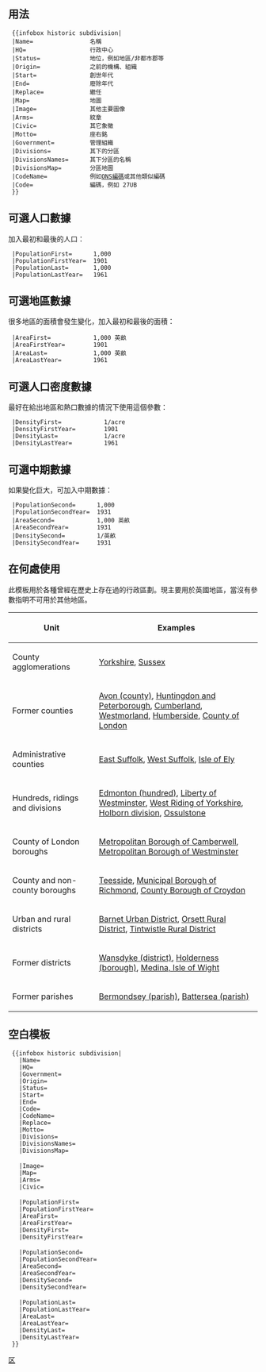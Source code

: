 <noinclude>{{template doc page viewed directly}}</noinclude>
==用法==
 <nowiki> {{infobox historic subdivision|</nowiki> 
 <nowiki> |Name=             </nowiki>   名稱
 <nowiki> |HQ=               </nowiki>   行政中心
 <nowiki> |Status=           </nowiki>   地位，例如地區/非都市郡等
 <nowiki> |Origin=           </nowiki>   之前的機構、組織
 <nowiki> |Start=            </nowiki>   創世年代
 <nowiki> |End=              </nowiki>   廢除年代
 <nowiki> |Replace=          </nowiki>   繼任
 <nowiki> |Map=              </nowiki>   地圖
 <nowiki> |Image=            </nowiki>   其他主要圖像
 <nowiki> |Arms=             </nowiki>   紋章   
 <nowiki> |Civic=            </nowiki>   其它象徵 
 <nowiki> |Motto=            </nowiki>   座右銘
 <nowiki> |Government=       </nowiki>   管理組織
 <nowiki> |Divisions=        </nowiki>   其下的分區
 <nowiki> |DivisionsNames=   </nowiki>   其下分區的名稱
 <nowiki> |DivisionsMap=     </nowiki>   分區地圖
 <nowiki> |CodeName=         </nowiki>   例如[[ONS編碼]]或其他類似編碼
 <nowiki> |Code=             </nowiki>   編碼，例如 27UB
 <nowiki> }}</nowiki> 
{{infobox historic subdivision|
   |Name=              London
   |Origin=            [[Metropolitan Board of Works|The Metropolis]]
   |HQ=                [[County Hall, London|County Hall]], Lambeth
   |Status=            [[administrative county]]<br>[[Ceremonial counties of England|ceremonial county]]
   |Start=             1889
   |End=               1965
   |Replace=           [[Greater London]]
   |Image=             [[File:EnglandLondon1890.png|County of London shown within England]]<br>''County of London shown within England''
   |Arms=              [[File:CountyLondon.svg|150px|Arms of London County Council]]<br>''Arms of London County Council
   |Divisions=         [[Metropolitan borough]]s (from 1900)
   |Government=        [[London County Council]]
   |AreaFirst=           74,816 acres
   |AreaLast=            74,903 acres
   |AreaFirstYear=       1911
   |AreaLastYear=        1961
   |DensityFirst=        60/acre
   |DensityLast=         42/acre
   |DensityFirstYear=    1911
   |DensityLastYear=     1961
   |PopulationFirst=     4,521,685
   |PopulationLast=      3,200,484
   |PopulationFirstYear= 1911
   |PopulationLastYear=  1961
   |DivisionsMap=        [[File:LondonCounty.png|250px]]<br>''Boroughs numbered 2-29 (1 is the City)''
}}

==可選人口數據==

加入最初和最後的人口：
       
 <nowiki> |PopulationFirst=      1,000 </nowiki> 
 <nowiki> |PopulationFirstYear=  1901  </nowiki>
 <nowiki> |PopulationLast=       1,000 </nowiki>
 <nowiki> |PopulationLastYear=   1961  </nowiki>

==可選地區數據==

很多地區的面積會發生變化，加入最初和最後的面積：

 <nowiki> |AreaFirst=            1,000 英畝</nowiki>
 <nowiki> |AreaFirstYear=        1901  </nowiki>
 <nowiki> |AreaLast=             1,000 英畝</nowiki> 
 <nowiki> |AreaLastYear=         1961  </nowiki>

==可選人口密度數據==

最好在給出地區和熱口數據的情況下使用這個參數：

 <nowiki> |DensityFirst=            1/acre  </nowiki>
 <nowiki> |DensityFirstYear=        1901 </nowiki>
 <nowiki> |DensityLast=             1/acre  </nowiki> 
 <nowiki> |DensityLastYear=         1961  </nowiki>

==可選中期數據==
如果變化巨大，可加入中期數據：

 <nowiki> |PopulationSecond=      1,000 </nowiki> 
 <nowiki> |PopulationSecondYear=  1931  </nowiki>
 <nowiki> |AreaSecond=            1,000 英畝</nowiki>
 <nowiki> |AreaSecondYear=        1931  </nowiki>
 <nowiki> |DensitySecond=         1/英畝 </nowiki>
 <nowiki> |DensitySecondYear=     1931 </nowiki>

==在何處使用==

此模板用於各種曾經在歷史上存在過的行政區劃。現主要用於英國地區，當沒有參數指明不可用於其他地區。

{| class="wikitable"
! Unit || Examples
|-
| County agglomerations || [[Yorkshire]], [[Sussex]]
|-
| Former counties ||  [[Avon (county)]], [[Huntingdon and Peterborough]], [[Cumberland]], [[Westmorland]], [[Humberside]], [[County of London]]
|-
| Administrative counties || [[East Suffolk]], [[West Suffolk]], [[Isle of Ely]]
|-
| Hundreds, ridings and divisions || [[Edmonton (hundred)]], [[Liberty of Westminster]], [[West Riding of Yorkshire]], [[Holborn division]], [[Ossulstone]]
|-
| County of London boroughs || [[Metropolitan Borough of Camberwell]], [[Metropolitan Borough of Westminster]]
|-
| County and non-county boroughs || [[Teesside]], [[Municipal Borough of Richmond]], [[County Borough of Croydon]]
|-
| Urban and rural districts || [[Barnet Urban District]], [[Orsett Rural District]], [[Tintwistle Rural District]]
|-
| Former districts || [[Wansdyke (district)]], [[Holderness (borough)]], [[Medina, Isle of Wight]]
|-
| Former parishes || [[Bermondsey (parish)]], [[Battersea (parish)]]
|}

==空白模板==
 <nowiki> {{infobox historic subdivision|
   |Name=              
   |HQ=                
   |Government=        
   |Origin=            
   |Status=            
   |Start=             
   |End=               
   |Code=              
   |CodeName=          
   |Replace=           
   |Motto=             
   |Divisions=        
   |DivisionsNames=    
   |DivisionsMap=    

   |Image=    
   |Map=                   
   |Arms=              
   |Civic=                 

   |PopulationFirst=       
   |PopulationFirstYear=   
   |AreaFirst=             
   |AreaFirstYear=         
   |DensityFirst=          
   |DensityFirstYear=       

   |PopulationSecond=      
   |PopulationSecondYear=  
   |AreaSecond=            
   |AreaSecondYear=        
   |DensitySecond=         
   |DensitySecondYear=     

   |PopulationLast=        
   |PopulationLastYear=    
   |AreaLast=              
   |AreaLastYear=          
   |DensityLast=           
   |DensityLastYear=       
 }}  </nowiki>
<includeonly>
[[Category:英国行政区划信息框模板|区]]</includeonly>